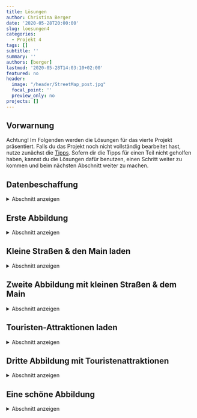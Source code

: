---
title: Lösungen
author: Christina Berger
date: '2020-05-28T20:00:00'
slug: loesungen4
categories:
  - Projekt 4
tags: []
subtitle: ''
summary: ''
authors: [berger]
lastmod: '2020-05-28T14:03:10+02:00'
featured: no
header:
  image: "/header/StreetMap_post.jpg"
  focal_point: ''
  preview_only: no
projects: []
---

## Vorwarnung

Achtung! Im Folgenden werden die Lösungen für das vierte Projekt präsentiert. Falls du das Projekt noch nicht vollständig bearbeitet hast, nutze zunächst die [Tipps](/post/tipps4). Sofern dir die Tipps für einen Teil nicht geholfen haben, kannst du die Lösungen dafür benutzen, einen Schritt weiter zu kommen und beim nächsten Abschnitt weiter zu machen.

## Datenbeschaffung
<details><summary>Abschnitt anzeigen</summary>

Im ersten Schritt musst du dir die Pakete `osmdata`, `ggplot2` und `sf` installieren und laden.
```{r, message=FALSE, warning = F}
#install.packages("osmdata")
#install.packages('sf')
#install.packages('ggplot2')
library(osmdata)
library(ggplot2)
library(sf)
```

Hier kannst du dir alle Features, die du benutzten kannst, anzeigen lassen. Eine bessere Übersicht findest du aber meiner Meinung nach auf der Seite von [Wiki OpenStreetMap](https://wiki.openstreetmap.org/wiki/Map_Features).
```{r, eval = F}
available_features()
```

```{r, echo = FALSE}
head(available_features())
```

Ich werde in meiner Karte große und kleine Straßen trennen. Daher beschäftige ich mich zunächst mit den großen Straßen von Frankfurt. Mit `getbb` kannst du die Daten von der Stadt oder dem Land, auf das du dich beziehen willst, anfragen.

```{r}
a <- getbb("Frankfurt am Main Germany")
```

Wir müssen nun eine sogannte Overpass query erstellen. Das ist eine Überführungsabfrage von R an die entsprechende Website bzw. Online Datenbank.
```{r}
b <- opq(a)
```

Bevor wir jede Information über den angegebenen Ort herunterladen, was extrem lange dauern könnte, müssen wir angeben, welche Features wir herunterladen wollen. Ich habe mir aus der Kategorie "highway": "motorway", "primary", "trunk" und "secondary" heruntergeladen. Dies sind mindestens dreispurige Straßen, weshalb ich sie zu den großen Straßen zähle. Um mehrere Features auf einmal herunterzuladen musst du daraus einen Vektor machen.

```{r}
c <- add_osm_feature(b, key = "highway", value = c("motorway", "primary", "trunk", "secondary"))
```


Mit diesem Befehl findet erst der wirkliche Download statt. Dabei ist `osmdata_` der Grundbefehl und dahinter kann man das Format angeben, in dem die Daten vorliegen sollen. Es kann auch in anderen Formaten wie beispielsweise XML geladen werden. Da du die Daten jedoch mit `ggplot` darstellen willst, ist `sf` in dem Fall am sinnvollsten.
```{r}
streets <- osmdata_sf(c)
streets
```

Wenn wir uns nun die heruntergeladene Variable anschauen, sehen wir als erstes `$bbox`, das uns die Koordinaten von unserem Ort angibt. In diesem Fall stehen dort also die Koordinaten für Frankfurt. Diese Angaben brauche ich später für meine Darstellung. Als zweites sehen wir `$overpass_call`, was uns zeigt, ob die Übertragung erfolgreich war bzw. wie sie durchgeführt wurde. Wichtig für uns sind noch die letzten fünf: `$osm_lines` bzw. `$osm_ points` zeigt uns, ob wir Punkte oder Striche heruntergeladen haben. Das Ganze geht auch mit Flächen oder anderen Formen. Hinter diesen Variablen steht entweder `NULL`, wenn keine Daten in dieser Form heruntergeladen wurden, oder das Format, in dem die Daten vorliegen, und die Anzahl der Einträge. Das Format sollte immer `sf` sein und je nach Anzahl der Einträge oder kontextuellem Sinn solltest du dich für Punkte oder Linien entscheiden. Bei Straßen sind Linien natürlich am sinnvollsten.
</details>


## Erste Abbildung
<details><summary>Abschnitt anzeigen</summary>

Nun können wir unsere erste Abbildung mit den großen Straßen machen. Dafür brauchen wir erst den dir schon bekannten `ggplot()`-Befehl. In den `geom_sf()`-Befehl müssen wir die Daten eintragen. In meinem Fall will ich von der Variable `streets` die Linien einzeichnen. In der zweiten Zeile definieren wir, dass wir nicht mit den normalen Achsen arbeiten, sondern unsere eigenen hinzufügen (mit dem Befehl `coord_sf`). Mit `color` verändere ich die Farbe der Linien und mit `size` die Größe. `alpha` ist für die Transparenz der Linien zuständig, was später ein gutes Tool ist, um kleine und großen Straßen zu unterscheiden. Bei `coord_sf` müssen wir die Koordinaten aus `$bbox` eintragen, wobei der zweite und letzte Wert für die x-Achse und der erste und dritte Wert für die y-Achse stehen. An dieser Stelle kannst du auch näher heran zoomen, aber du kannst maximal so weit heraus gehen wie die Koordinaten in der `$bbox` Variable es begrenzen. Bei TRUE erweitert `expand` die Abbildung in jede Richtung ein kleines bisschen, um die Darstellung zu verbessern. Das wollen wir in diesem Fall aber vermeiden, weshalb wir es auf FALSE stellen müssen.

```{r}
ggplot() +
  geom_sf(data = streets$osm_lines,
          inherit.aes = FALSE,
          color = "black",
          size = .4,
          alpha = .8) +
  coord_sf(xlim = c(8.47, 8.8),
           ylim = c(50.01, 50.23),
           expand = FALSE)
```
Und so sieht meine erste Abbildung aus. Es fehlt noch einiges, bis man Frankfurt wirklich erkennen kann.
</details>


## Kleine Straßen & den Main laden
<details><summary>Abschnitt anzeigen</summary>

Nun wollen wir das Gleiche auch mit den kleinen Straßen und für Frankfurt auch mit dem Main machen. Die ersten beiden Schritte, bei denen wir Daten über Frankfurt angefragt haben und dafür eine overpass query erstellt haben, brauchen wir nicht mehr. Wir können direkt angeben, welche Features wir herunterladen wollen und dies wieder im `sf`-Format laden.
```{r}
d <- add_osm_feature(b, key = "highway",
                     value = c("residential", "tertiary", "living_street", "unclassified"))

small_streets <-   osmdata_sf(d)
```

Hier das Gleiche nochmal für den Main bzw. auch für die Nidda. Der einzige Unterschied ist, dass wir uns nun in der Kategorie `waterway`  befinden.
```{r}
e <- add_osm_feature(b, key = "waterway", value = "river")
river <- osmdata_sf(e)
```
</details>


## Zweite Abbildung mit kleinen Straßen & dem Main
<details><summary>Abschnitt anzeigen</summary>

Nun können wir eine Abbildung erstellen, in denen große und kleine Straßen und der Main dargestellt werden. Dafür übernehmen wir den Befehl der letzten Abbildung und fügen zwei mal den `geom_sf()` Befehl hinzu. Zum einen mit den kleinen Straßen und zum anderen mit den Flüssen. Dabei verwenden wir wieder `osm_lines`, da es sich auch hier bei beiden um Linien und keine Punkte handelt. Ich habe die Größe und das `alpha` bei den kleinen Staßen im Vergleich zu den großen Straßen verringert. Den Main will ich in blau darstellen und in etwas größer, da er einen erhöhten Wiedererkennungswert mit sich bringt.
```{r}
ggplot() +
  geom_sf(data = streets$osm_lines,
          inherit.aes = FALSE,
          color = "black",
          size = .4,
          alpha = .8) +
  geom_sf(data = small_streets$osm_lines,
         inherit.aes = FALSE,
         color = "black",
          size = .001,
          alpha = .6) +
  geom_sf(data = river$osm_lines,
          inherit.aes = FALSE,
          color = "blue",
          size = 1,
          alpha = .5) +
  coord_sf(xlim = c(8.47, 8.8),
           ylim = c(50.01, 50.23),
           expand = FALSE)

```
</details>


## Touristen-Attraktionen laden

<details><summary>Abschnitt anzeigen</summary>

Zuletzt werde ich bei mir noch Touristenattraktionen hinzufügen. Diese findest du unter der `tourism`-Kategorie.

```{r}
f <- add_osm_feature(b, key = 'tourism', value =  c('attraction', 'artwork', 'aquarium', 'gallary', 'information', 'museum', 'viewpoint', 'zoo'))
attraction <- osmdata_sf(f)
attraction
```
</details>


## Dritte Abbildung mit Touristenattraktionen
<details><summary>Abschnitt anzeigen</summary>

Nun fügen wir einfach zu unserer letzten Abbildung noch die Touristen-Attraktionen hinzu. Diese sind als Punkte dargestellt, weshalb ich `osm_points` verwendet habe.
Damit ist unsere Abbildung fertig und kann nun verschönert werden.
```{r}
ggplot() +
  geom_sf(data = streets$osm_lines,
          inherit.aes = FALSE,
          color = "black",
          size = .4,
          alpha = .8) +
  geom_sf(data = small_streets$osm_lines,
          inherit.aes = FALSE,
          color = "black",
          size = .001,
          alpha = .6) +
  geom_sf(data = river$osm_lines,
          inherit.aes = FALSE,
          color = "blue",
          size = 0.8,
          alpha = .5) +
  geom_sf(data = attraction$osm_points,
          inherit.aes = F,
          color = 'red',
          size = 0.5) +
  coord_sf(xlim = c(8.47, 8.8),
           ylim = c(50.01, 50.23),
           expand = FALSE)
```
</details>


## Eine schöne Abbildung
<details><summary>Abschnitt anzeigen</summary>

Es gibt nun verschiede Möglichkeiten, die Abbildung je nach Geschmack zu verändern. In dieser Abbildung habe ich zum einen die Farben und Größen der Linien bzw. Punkte angepasst. Außerdem habe ich mit `theme_void` die Achsen entfernt und mit `theme(plot.background =)` den Hintergrund verändert.
```{r}
ggplot() +
  geom_sf(data = streets$osm_lines,
          inherit.aes = FALSE,
          color = "gray81",
          size = 0.8,
          alpha = .8) +
  geom_sf(data = small_streets$osm_lines,
          inherit.aes = FALSE,
          color = "gray68",
          size = .0001,
          alpha = .6) +
  geom_sf(data = river$osm_lines,
          inherit.aes = FALSE,
          color = "purple2",
          size = 1,
          alpha = .5) +
   geom_sf(data = attraction$osm_points,
          inherit.aes = F,
          color = 'maroon3',
          size = 0.5) +
  coord_sf(xlim = c(8.53, 8.77),
           ylim = c(50.019, 50.222),
           expand = FALSE)+
  theme_void() +
theme(plot.background = element_rect(fill = "grey24"))
```

Hier sind noch ein paar Anregungen, wie die Abbildungen aussehen könnten. Du kannst ja mal versuchen, den richtigen Code dafür zu finden; und vielleicht stößt du dabei auch auf etwas, was dir gefällt:



![](/post/Kartenbild1.jpg){width=20%; height=20%}

![](/post/Kartenbild2.jpg){width=20%; height=20%}

![](/post/Kartenbild3.jpg){width=20%; height=20%}

![](/post/Kartenbild4.jpg){width=20%; height=20%}

</details>
